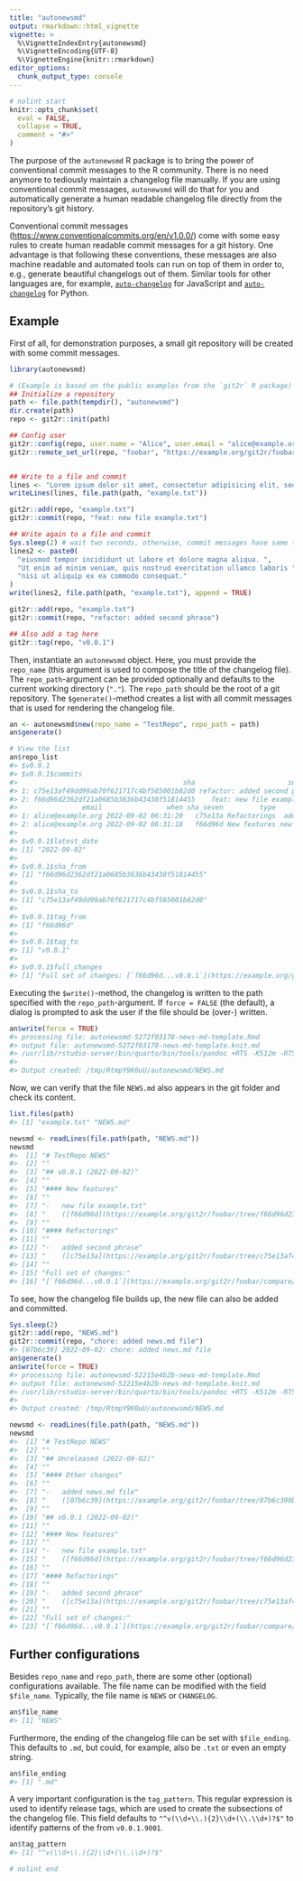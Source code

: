 ```yaml
---
title: "autonewsmd"
output: rmarkdown::html_vignette
vignette: >
  %\VignetteIndexEntry{autonewsmd}
  %\VignetteEncoding{UTF-8}
  %\VignetteEngine{knitr::rmarkdown}
editor_options: 
  chunk_output_type: console
---
```


```r
# nolint start
knitr::opts_chunk$set(
  eval = FALSE,
  collapse = TRUE,
  comment = "#>"
)
```

The purpose of the `autonewsmd` R package is to bring the power of conventional commit messages to the R community. There is no need anymore to tediously maintain a changelog file manually. If you are using conventional commit messages, `autonewsmd` will do that for you and automatically generate a human readable changelog file directly from the repository's git history.

Conventional commit messages ([https://www.conventionalcommits.org/en/v1.0.0/](https://www.conventionalcommits.org/en/v1.0.0/)) come with some easy rules to create human readable commit messages for a git history. One advantage is that following these conventions, these messages are also machine readable and automated tools can run on top of them in order to, e.g., generate beautiful changelogs out of them. Similar tools for other languages are, for example, [`auto-changelog`](https://github.com/cookpete/auto-changelog) for JavaScript and [`auto-changelog`](https://github.com/KeNaCo/auto-changelog) for Python.

## Example

First of all, for demonstration purposes, a small git repository will be created with some commit messages.

```r
library(autonewsmd)

# (Example is based on the public examples from the `git2r` R package)
## Initialize a repository
path <- file.path(tempdir(), "autonewsmd")
dir.create(path)
repo <- git2r::init(path)

## Config user
git2r::config(repo, user.name = "Alice", user.email = "alice@example.org")
git2r::remote_set_url(repo, "foobar", "https://example.org/git2r/foobar")


## Write to a file and commit
lines <- "Lorem ipsum dolor sit amet, consectetur adipisicing elit, sed do"
writeLines(lines, file.path(path, "example.txt"))

git2r::add(repo, "example.txt")
git2r::commit(repo, "feat: new file example.txt")

## Write again to a file and commit
Sys.sleep(2) # wait two seconds, otherwise, commit messages have same time stamp
lines2 <- paste0(
  "eiusmod tempor incididunt ut labore et dolore magna aliqua. ",
  "Ut enim ad minim veniam, quis nostrud exercitation ullamco laboris ",
  "nisi ut aliquip ex ea commodo consequat."
)
write(lines2, file.path(path, "example.txt"), append = TRUE)

git2r::add(repo, "example.txt")
git2r::commit(repo, "refactor: added second phrase")

## Also add a tag here
git2r::tag(repo, "v0.0.1")
```

Then, instantiate an `autonewsmd` object. Here, you must provide the `repo_name` (this argument is used to compose the title of the changelog file). The `repo_path`-argument can be provided optionally and defaults to the current working directory (`"."`). The `repo_path` should be the root of a git repository. The `$generate()`-method creates a list with all commit messages that is used for rendering the changelog file.

```r
an <- autonewsmd$new(repo_name = "TestRepo", repo_path = path)
an$generate()
```

```r
# View the list
an$repo_list
#> $v0.0.1
#> $v0.0.1$commits
#>                                         sha                       summary                       message author
#> 1: c75e13af49dd99ab70f621717c4bf585001b82d0 refactor: added second phrase refactor: added second phrase  Alice
#> 2: f66d96d2362df21a0685b3636b43438f51814455    feat: new file example.txt    feat: new file example.txt  Alice
#>                email                when sha_seven         type        clean_summary    tag tag_before
#> 1: alice@example.org 2022-09-02 06:31:20   c75e13a Refactorings  added second phrase v0.0.1     v0.0.1
#> 2: alice@example.org 2022-09-02 06:31:18   f66d96d New features new file example.txt v0.0.1       <NA>
#> 
#> $v0.0.1$latest_date
#> [1] "2022-09-02"
#> 
#> $v0.0.1$sha_from
#> [1] "f66d96d2362df21a0685b3636b43438f51814455"
#> 
#> $v0.0.1$sha_to
#> [1] "c75e13af49dd99ab70f621717c4bf585001b82d0"
#> 
#> $v0.0.1$tag_from
#> [1] "f66d96d"
#> 
#> $v0.0.1$tag_to
#> [1] "v0.0.1"
#> 
#> $v0.0.1$full_changes
#> [1] "Full set of changes: [`f66d96d...v0.0.1`](https://example.org/git2r/foobar/compare/f66d96d...v0.0.1)"
```

Executing the `$write()`-method, the changelog is written to the path specified with the `repo_path`-argument. If `force = FALSE` (the default), a dialog is prompted to ask the user if the file should be (over-) written.

```r
an$write(force = TRUE)
#> processing file: autonewsmd-5272f03178-news-md-template.Rmd
#> output file: autonewsmd-5272f03178-news-md-template.knit.md
#> /usr/lib/rstudio-server/bin/quarto/bin/tools/pandoc +RTS -K512m -RTS autonewsmd-5272f03178-news-md-template.knit.md --to markdown_strict-yaml_metadata_block --from markdown+autolink_bare_uris+tex_math_single_backslash --output /tmp/RtmpY9K0uU/autonewsmd/NEWS.md
#> 
#> Output created: /tmp/RtmpY9K0uU/autonewsmd/NEWS.md
```

Now, we can verify that the file `NEWS.md` also appears in the git folder and check its content.

```r
list.files(path)
#> [1] "example.txt" "NEWS.md"
```

```r
newsmd <- readLines(file.path(path, "NEWS.md"))
newsmd
#>  [1] "# TestRepo NEWS"                                                                                
#>  [2] ""                                                                                               
#>  [3] "## v0.0.1 (2022-09-02)"                                                                         
#>  [4] ""                                                                                               
#>  [5] "#### New features"                                                                              
#>  [6] ""                                                                                               
#>  [7] "-   new file example.txt"                                                                       
#>  [8] "    ([f66d96d](https://example.org/git2r/foobar/tree/f66d96d2362df21a0685b3636b43438f51814455))"
#>  [9] ""                                                                                               
#> [10] "#### Refactorings"                                                                              
#> [11] ""                                                                                               
#> [12] "-   added second phrase"                                                                        
#> [13] "    ([c75e13a](https://example.org/git2r/foobar/tree/c75e13af49dd99ab70f621717c4bf585001b82d0))"
#> [14] ""                                                                                               
#> [15] "Full set of changes:"                                                                           
#> [16] "[`f66d96d...v0.0.1`](https://example.org/git2r/foobar/compare/f66d96d...v0.0.1)"
```

To see, how the changelog file builds up, the new file can also be added and committed.

```r
Sys.sleep(2)
git2r::add(repo, "NEWS.md")
git2r::commit(repo, "chore: added news.md file")
#> [07b6c39] 2022-09-02: chore: added news.md file
an$generate()
an$write(force = TRUE)
#> processing file: autonewsmd-52215e4b2b-news-md-template.Rmd
#> output file: autonewsmd-52215e4b2b-news-md-template.knit.md
#> /usr/lib/rstudio-server/bin/quarto/bin/tools/pandoc +RTS -K512m -RTS autonewsmd-52215e4b2b-news-md-template.knit.md --to markdown_strict-yaml_metadata_block --from markdown+autolink_bare_uris+tex_math_single_backslash --output /tmp/RtmpY9K0uU/autonewsmd/NEWS.md
#> 
#> Output created: /tmp/RtmpY9K0uU/autonewsmd/NEWS.md
```

```r
newsmd <- readLines(file.path(path, "NEWS.md"))
newsmd
#>  [1] "# TestRepo NEWS"                                                                                
#>  [2] ""                                                                                               
#>  [3] "## Unreleased (2022-09-02)"                                                                     
#>  [4] ""                                                                                               
#>  [5] "#### Other changes"                                                                             
#>  [6] ""                                                                                               
#>  [7] "-   added news.md file"                                                                         
#>  [8] "    ([07b6c39](https://example.org/git2r/foobar/tree/07b6c390bf728cf6e19a991dabe7cb8f1cad1ad6))"
#>  [9] ""                                                                                               
#> [10] "## v0.0.1 (2022-09-02)"                                                                         
#> [11] ""                                                                                               
#> [12] "#### New features"                                                                              
#> [13] ""                                                                                               
#> [14] "-   new file example.txt"                                                                       
#> [15] "    ([f66d96d](https://example.org/git2r/foobar/tree/f66d96d2362df21a0685b3636b43438f51814455))"
#> [16] ""                                                                                               
#> [17] "#### Refactorings"                                                                              
#> [18] ""                                                                                               
#> [19] "-   added second phrase"                                                                        
#> [20] "    ([c75e13a](https://example.org/git2r/foobar/tree/c75e13af49dd99ab70f621717c4bf585001b82d0))"
#> [21] ""                                                                                               
#> [22] "Full set of changes:"                                                                           
#> [23] "[`f66d96d...v0.0.1`](https://example.org/git2r/foobar/compare/f66d96d...v0.0.1)"
```

## Further configurations

Besides `repo_name` and `repo_path`, there are some other (optional) configurations available. The file name can be modified with the field `$file_name`. Typically, the file name is `NEWS` or `CHANGELOG`.

```r
an$file_name
#> [1] "NEWS"
```

Furthermore, the ending of the changelog file can be set with `$file_ending`. This defaults to `.md`, but could, for example, also be `.txt` or even an empty string.

```r
an$file_ending
#> [1] ".md"
```

A very important configuration is the `tag_pattern`. This regular expression is used to identify release tags, which are used to create the subsections of the changelog file. This field defaults to `"^v(\\d+\\.){2}\\d+(\\.\\d+)?$"` to identify patterns of the from `v0.0.1.9001`.

```r
an$tag_pattern
#> [1] "^v(\\d+\\.){2}\\d+(\\.\\d+)?$"
```

```r
# nolint end
```

